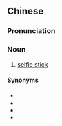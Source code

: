 ==Chinese==
{{zh-forms|type=21}}

===Pronunciation===
{{zh-pron
|m=zìpāigān
|c=zi6 paak3 gon1
|cat=n
}}

===Noun===
{{zh-noun}}

# [[selfie stick]]

====Synonyms====
* {{zh-l|自拍棒}}
* {{zh-l|自拍棍}}
* {{zh-l|自拍利器}}
* {{zh-l|自拍神器}}